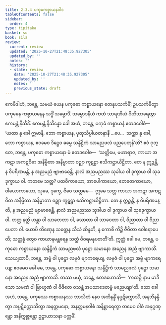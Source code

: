 ```yaml
---
title: 2.3.4 ပကုဓကစ္စာယနဝါဒ
tableOfContents: false
sidebar:
  order: 4
type: tipitaka
basket: su
book: sila
review:
  current: review
  updated: '2025-10-27T21:48:35.927305'
  updated_by: ''
  notes: ''
  history:
  - state: review
    date: '2025-10-27T21:48:35.927305'
    updated_by: ''
    notes: ''
    previous_state: draft
---
```



<ReviewStatus review={frontmatter.review} showDetails={true} />

<HypothesisAnnotation frontmatter={frontmatter} />

<DynamicBreadcrumb />

<Division number="173" book="sila" e="ch" v="6" p="52">

<Paragraph number="252" book="sila">
ဧကမိဒါဟံ, ဘန္တေ, သမယံ ယေန ပကုဓော ကစ္စာယနော တေနုပသင်္ကမိံ; ဥပသင်္ကမိတွာ ပကုဓေန ကစ္စာယနေန သဒ္ဓိံ သမ္မောဒိံ. သမ္မောဒနီယံ ကထံ သာရဏီယံ ဝီတိသာရေတွာ ဧကမန္တံ နိသီဒိံ. ဧကမန္တံ နိသိန္နော ခေါ အဟံ, ဘန္တေ, ပကုဓံ ကစ္စာယနံ ဧတဒဝေါစံ—  ‘ယထာ နု ခေါ ဣမာနိ, ဘော ကစ္စာယန, ပုထုသိပ္ပါယတနာနိ …ပေ…  သက္ကာ နု ခေါ, ဘော ကစ္စာယန, ဧဝမေဝ ဒိဋ္ဌေဝ ဓမ္မေ သန္ဒိဋ္ဌိကံ သာမညဖလံ ပညပေတုန်’တိ?
</Paragraph>

</Division>
<Division number="174" book="sila" e="ch" v="6" p="52">

<Paragraph number="253" book="sila">
ဧဝံ ဝုတ္တေ, ဘန္တေ, ပကုဓော ကစ္စာယနော မံ ဧတဒဝေါစ—  ‘သတ္တိမေ, မဟာရာဇ, ကာယာ အကဋာ အကဋဝိဓာ အနိမ္မိတာ အနိမ္မာတာ ဝဉ္ဈာ ကူဋဋ္ဌာ ဧသိကဋ္ဌာယိဋ္ဌိတာ. တေ န ဣဉ္ဇန္တိ, န ဝိပရိဏမန္တိ, န အညမညံ ဗျာဗာဓေန္တိ, နာလံ အညမညဿ သုခါယ ဝါ ဒုက္ခာယ ဝါ သုခဒုက္ခာယ ဝါ. ကတမေ သတ္တ? ပထဝိကာယော, အာပေါကာယော, တေဇောကာယော, ဝါယောကာယော, သုခေ, ဒုက္ခေ, ဇီဝေ သတ္တမေ—  ဣမေ သတ္တ ကာယာ အကဋာ အကဋဝိဓာ အနိမ္မိတာ အနိမ္မာတာ ဝဉ္ဈာ ကူဋဋ္ဌာ ဧသိကဋ္ဌာယိဋ္ဌိတာ. တေ န ဣဉ္ဇန္တိ, န ဝိပရိဏမန္တိ, န အညမညံ ဗျာဗာဓေန္တိ, နာလံ အညမညဿ သုခါယ ဝါ ဒုက္ခာယ ဝါ သုခဒုက္ခာယ ဝါ. တတ္ထ နတ္ထိ ဟန္တာ ဝါ ဃာတေတာ ဝါ, သောတာ ဝါ သာဝေတာ ဝါ, ဝိညာတာ ဝါ ဝိညာပေတာ ဝါ. ယောပိ တိဏှေန သတ္ထေန သီသံ ဆိန္ဒတိ, န ကောစိ ကိဉ္စိ ဇီဝိတာ ဝေါရောပေတိ; သတ္တန္နံ တွေဝ ကာယာနမန္တရေန သတ္ထံ ဝိဝရမနုပတတီ’တိ.
</Paragraph>

</Division>
<Division number="175" book="sila" e="ch" v="6" p="53">

<Paragraph number="254" book="sila">
ဣတ္ထံ ခေါ မေ, ဘန္တေ, ပကုဓော ကစ္စာယနော သန္ဒိဋ္ဌိကံ သာမညဖလံ ပုဋ္ဌော သမာနော အညေန အညံ ဗျာကာသိ. သေယျထာပိ, ဘန္တေ, အမ္ဗံ ဝါ ပုဋ္ဌော လဗုဇံ ဗျာကရေယျ, လဗုဇံ ဝါ ပုဋ္ဌော အမ္ဗံ ဗျာကရေယျ; ဧဝမေဝ ခေါ မေ, ဘန္တေ, ပကုဓော ကစ္စာယနော သန္ဒိဋ္ဌိကံ သာမညဖလံ ပုဋ္ဌော သမာနော အညေန အညံ ဗျာကာသိ. တဿ မယှံ, ဘန္တေ, ဧတဒဟောသိ—  ‘ကထဉှိ နာမ မာဒိသော သမဏံ ဝါ ဗြာဟ္မဏံ ဝါ ဝိဇိတေ ဝသန္တံ အပသာဒေတဗ္ဗံ မညေယျာ’တိ. သော ခေါ အဟံ, ဘန္တေ, ပကုဓဿ ကစ္စာယနဿ ဘာသိတံ နေဝ အဘိနန္ဒိံ နပ္ပဋိက္ကောသိံ, အနဘိနန္ဒိတွာ အပ္ပဋိက္ကောသိတွာ အနတ္တမနော, အနတ္တမနဝါစံ အနိစ္ဆာရေတွာ တမေဝ ဝါစံ အနုဂ္ဂဏှန္တော အနိက္ကုဇ္ဇန္တော ဥဋ္ဌာယာသနာ ပက္ကမိံ.
</Paragraph>
</Division>